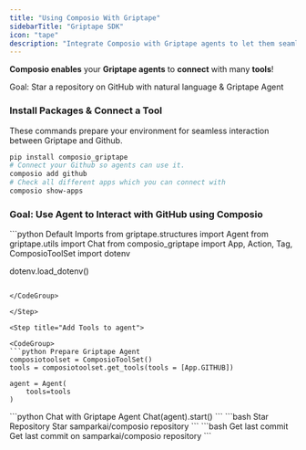 ```yaml
---
title: "Using Composio With Griptape"
sidebarTitle: "Griptape SDK"
icon: "tape"
description: "Integrate Composio with Griptape agents to let them seamlessly interact with external apps"
---
```


**Composio enables** your **Griptape agents** to **connect** with many **tools**!

<Tip>Goal: Star a repository on GitHub with natural language & Griptape Agent</Tip>

### Install Packages & Connect a Tool

These commands prepare your environment for seamless interaction between Griptape and Github.
<CodeGroup>
``` bash Run command
pip install composio_griptape
# Connect your Github so agents can use it. 
composio add github
# Check all different apps which you can connect with
composio show-apps

```
</CodeGroup>

### Goal: Use Agent to Interact with GitHub using Composio

<Steps>
<Step title="Import Base Packages">

<CodeGroup>
```python Default Imports
from griptape.structures import Agent
from griptape.utils import Chat
from composio_griptape import App, Action, Tag, ComposioToolSet
import dotenv

dotenv.load_dotenv()
```

</CodeGroup>

</Step>

<Step title="Add Tools to agent">

<CodeGroup>
```python Prepare Griptape Agent
composiotoolset = ComposioToolSet()
tools = composiotoolset.get_tools(tools = [App.GITHUB])

agent = Agent(
    tools=tools
)
```

</CodeGroup>

</Step>

<Step title="Start Agent Chat">

<CodeGroup>
```python Chat with Griptape Agent
Chat(agent).start()
```

</CodeGroup>

</Step>
<Step title="Talk with Agent">
<Tabs>
<Tab title="Star Repository">
<CodeGroup>
```bash Star Repository
Star samparkai/composio repository
```
</CodeGroup>
</Tab>
<Tab title="Get last Commit">
<CodeGroup>
```bash Get last commit
Get last commit on samparkai/composio repository
```
</CodeGroup>
</Tab>
</Tabs>
</Step>
</Steps>


